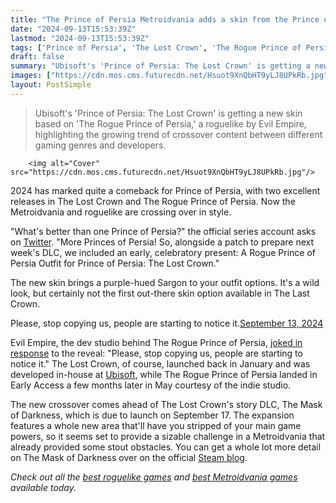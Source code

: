 ```yaml
---
title: "The Prince of Persia Metroidvania adds a skin from the Prince of Persia roguelike: 'Please, stop copying us, people are starting to notice it'"
date: "2024-09-13T15:53:39Z"
lastmod: "2024-09-13T15:53:39Z"
tags: ['Prince of Persia', 'The Lost Crown', 'The Rogue Prince of Persia', 'Metroidvania', 'Roguelike', 'Ubisoft', 'Evil Empire', 'DLC', 'Steam']
draft: false
summary: "Ubisoft's 'Prince of Persia: The Lost Crown' is getting a new skin based on 'The Rogue Prince of Persia,' a roguelike by Evil Empire, highlighting the growing trend of crossover content between different gaming genres and developers."
images: ["https://cdn.mos.cms.futurecdn.net/Hsuot9XnQbHT9yLJ8UPkRb.jpg"]
layout: PostSimple
---
```

> Ubisoft's 'Prince of Persia: The Lost Crown' is getting a new skin based on 'The Rogue Prince of Persia,' a roguelike by Evil Empire, highlighting the growing trend of crossover content between different gaming genres and developers.


        <img alt="Cover" src="https://cdn.mos.cms.futurecdn.net/Hsuot9XnQbHT9yLJ8UPkRb.jpg"/>
        
2024 has marked quite a comeback for Prince of Persia, with two excellent releases in The Lost Crown and The Rogue Prince of Persia. Now the Metroidvania and roguelike are crossing over in style.

"What's better than one Prince of Persia?" the official series account asks on [Twitter](https://x.com/princeofpersia/status/1834244580654317955). "More Princes of Persia! So, alongside a patch to prepare next week's DLC, we included an early, celebratory present: A Rogue Prince of Persia Outfit for Prince of Persia: The Lost Crown." 

The new skin brings a purple-hued Sargon to your outfit options. It's a wild look, but certainly not the first out-there skin option available in The Last Crown.

Please, stop copying us, people are starting to notice it.[September 13, 2024](https://twitter.com/Studio_Evil/status/1834541254631100850)

Evil Empire, the dev studio behind The Rogue Prince of Persia, [joked in response](https://x.com/Studio_Evil/status/1834541254631100850) to the reveal: "Please, stop copying us, people are starting to notice it." The Lost Crown, of course, launched back in January and was developed in-house at [Ubisoft](https://www.gamesradar.com/tag/ubisoft/), while The Rogue Prince of Persia landed in Early Access a few months later in May courtesy of the indie studio.

The new crossover comes ahead of The Lost Crown's story DLC, The Mask of Darkness, which is due to launch on September 17. The expansion features a whole new area that'll have you stripped of your main game powers, so it seems set to provide a sizable challenge in a Metroidvania that already provided some stout obstacles. You can get a whole lot more detail on The Mask of Darkness over on the official [Steam blog](https://store.steampowered.com/news/app/2751000/view/4613463544975673233).

*Check out all the *[<em>best roguelike games</em>](https://www.gamesradar.com/best-roguelikes-roguelites/)* and *[<em>best Metroidvania games</em>](https://www.gamesradar.com/best-metroidvania-games/)* available today.*
        